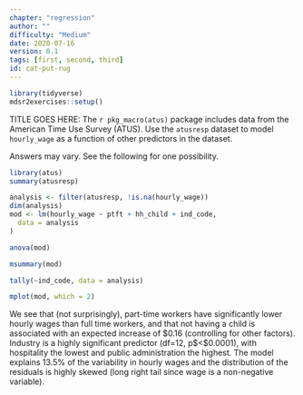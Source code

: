 ```yaml
---
chapter: "regression"
author: ""
difficulty: "Medium"
date: 2020-07-16 
version: 0.1
tags: [first, second, third]
id: cat-put-rug
---
```


```r
library(tidyverse)
mdsr2exercises::setup()
```

TITLE GOES HERE: The `r pkg_macro(atus)` package includes data from the American Time Use Survey (ATUS).  Use the `atusresp` dataset to model `hourly_wage` as a function of other predictors in the dataset.

 <!--begin-answer-->

Answers may vary.  See the following for one possibility.
```r
library(atus)
summary(atusresp)
```
```r
analysis <- filter(atusresp, !is.na(hourly_wage))
dim(analysis)
mod <- lm(hourly_wage ~ ptft + hh_child + ind_code,
  data = analysis
)
```
```r
anova(mod)
```
```r
msummary(mod)
```
```r
tally(~ind_code, data = analysis)
```
```r
mplot(mod, which = 2)
```
We see that (not surprisingly), part-time workers have significantly lower hourly wages than full time workers, and that not having a child is associated with an expected increase of \$0.16 (controlling for other factors).  Industry is a highly significant predictor (df=12, p$<$0.0001), with hospitality the lowest and public administration the highest.  The model explains 13.5% of the variability in hourly wages and the distribution of the residuals is highly skewed (long right tail since wage is a non-negative variable).  

<!--end-answer-->



